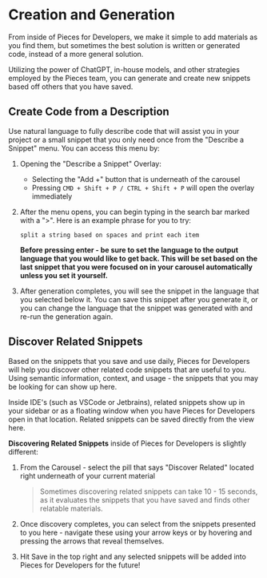 # Creation and Generation
From inside of Pieces for Developers, we make it simple to add materials as you find them, but sometimes the best solution is written or generated code, instead of a more general solution.

Utilizing the power of ChatGPT, in-house models, and other strategies employed by the Pieces team, you can generate and create new snippets based off others that you have saved.

## Create Code from a Description
Use natural language to fully describe code that will assist you in your project or a small snippet that you only need once from the "Describe a Snippet" menu. You can access this menu by:
1. Opening the "Describe a Snippet" Overlay:
    - Selecting the "Add +" button that is underneath of the carousel
    - Pressing ```CMD + Shift + P / CTRL + Shift + P``` will open the overlay immediately

2. After the menu opens, you can begin typing in the search bar marked with a ">". Here is an example phrase for you to try:
    ```
    split a string based on spaces and print each item
    ```
    **Before pressing enter - be sure to set the language to the output language that you would like to get back. This will be set based on the last snippet that you were focused on in your carousel automatically unless you set it yourself.**

3. After generation completes, you will see the snippet in the language that you selected below it. You can save this snippet after you generate it, or you can change the language that the snippet was generated with and re-run the generation again.

## Discover Related Snippets
Based on the snippets that you save and use daily, Pieces for Developers will help you discover other related code snippets that are useful to you. Using semantic information, context, and usage - the snippets that you may be looking for can show up here.

Inside IDE's (such as VSCode or Jetbrains), related snippets show up in your sidebar or as a floating window when you have Pieces for Developers open in that location. Related snippets can be saved directly from the view here.

**Discovering Related Snippets** inside of Pieces for Developers is slightly different:
1. From the Carousel - select the pill that says "Discover Related" located right underneath of your current material
    > Sometimes discovering related snippets can take 10 - 15 seconds, as it evaluates the snippets that you have saved and finds other relatable materials.

2. Once discovery completes, you can select from the snippets presented to you here - navigate these using your arrow keys or by hovering and pressing the arrows that reveal themselves.

3. Hit Save in the top right and any selected snippets will be added into Pieces for Developers for the future!
